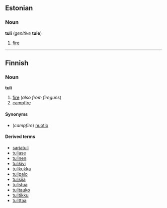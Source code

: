 ==Estonian==

===Noun===
'''tuli''' (''genitive'' '''tule''')

# [[fire]]

----

==Finnish==

===Noun===
'''tuli'''

# [[fire]] (''also from fireguns'')
# [[campfire]]

====Synonyms====
*(''campfire'') [[nuotio]]

====Derived terms====
*[[sarjatuli]]
*[[tuliase]]
*[[tulinen]]
*[[tulikivi]]
*[[tulikukka]]
*[[tulipalo]]
*[[tulisija]]
*[[tulistua]]
*[[tulitauko]]
*[[tulitikku]]
*[[tulittaa]]